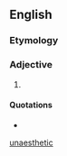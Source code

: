 {{also|unaesthetic}}
==English==

===Etymology===
{{prefix|en|un|æsthetic}}

===Adjective===
{{en-adj}}

# {{obsolete form of|unaesthetic|lang=en}}

====Quotations====
* {{seeCites}}

[[Category:English terms spelled with Æ|unaesthetic]]